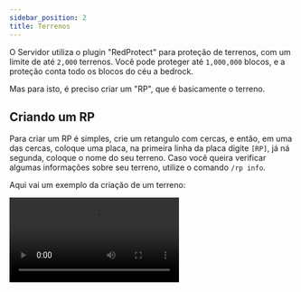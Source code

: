 ```yaml
---
sidebar_position: 2
title: Terrenos
---
```



O Servidor utiliza o plugin "RedProtect" para proteção de terrenos, com um limite de até `2,000` terrenos. Você pode proteger até `1,000,000` blocos, e a proteção conta todo os blocos do céu a bedrock.

Mas para isto, é preciso criar um "RP", que é basicamente o terreno.

## Criando um RP

Para criar um RP é simples, crie um retangulo com cercas, e então, em uma das cercas, coloque uma placa, na primeira linha da placa digite `[RP]`, já ná segunda, coloque o nome do seu terreno. Caso você queira verificar algumas informações sobre seu terreno, utilize o comando `/rp info`.

Aqui vai um exemplo da criação de um terreno:

<Video src='https://www.youtube.com/embed/aobsR6tGHkc' />

## Comandos Úteis

Alguns comandos podem ser utilizados para editar seu terreno, como por exemplo:

- `/rp info` = Mostra informações sobre o terreno que você está.
- `/rp flag` = Permite que você configure algumas atitudes do jogo dentro da sua região, bem como o que um jogador sem permissões pode ou não fazer na mesma.
- `/rp welcome <mensagem>` = Permite que você adicione uma mensagem para quando um player entrar na sua região.
- `/rp tp <area> [mundo]` = Permite que você teleporte para uma de suas regiões, o ultimo parametro é o mundo em que sua região está, você pode utilizar os mundos `world`, `world_the_end` e `world_nether`.
- `/rp aa <player>` = Promove um player dentro da sua região, para ele se tornar um Administrador dessa região!
- `/rp al <player>` = Semelhante ao comando `/rp aa`, porém o player se torna um Líder.
- `/rp am <player>` = Semlehante aos comandos `/rp aa` e `/rp al`, porém o player se torna um Membro.
- `/rp deletar <area>` = Deleta uma area.

Caso você queira saber mais sobre outros comandos, utilize `/rp ajuda`!

## Considerações

Caso proteja algum lugar com a intenção de bloquear outra pessoa de qualquer forma, sua proteção pode ser removida por um administrador, e punições podem ser tomadas.
Caso você seja a pessoa que está sendo limitada por uma região de outro jogador, entre em contato com um administrador.
